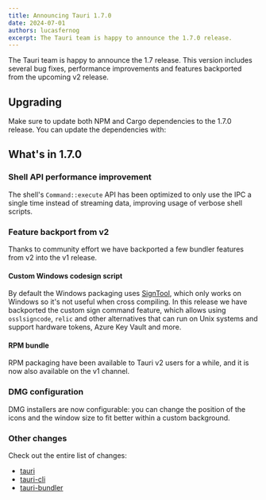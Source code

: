 ```yaml
---
title: Announcing Tauri 1.7.0
date: 2024-07-01
authors: lucasfernog
excerpt: The Tauri team is happy to announce the 1.7.0 release.
---
```



The Tauri team is happy to announce the 1.7 release. This version includes several bug fixes, performance improvements and features backported from the upcoming v2 release.

## Upgrading

Make sure to update both NPM and Cargo dependencies to the 1.7.0 release. You can update the dependencies with:

<CommandTabs
  npm="npm install @tauri-apps/cli@latest @tauri-apps/api@latest"
  yarn="yarn upgrade @tauri-apps/cli @tauri-apps/api --latest"
  pnpm="pnpm update @tauri-apps/cli @tauri-apps/api --latest"
  cargo="cargo update"
/>

## What's in 1.7.0

### Shell API performance improvement

The shell's `Command::execute` API has been optimized to only use the IPC a single time instead of streaming data, improving usage of verbose shell scripts.

### Feature backport from v2

Thanks to community effort we have backported a few bundler features from v2 into the v1 release.

#### Custom Windows codesign script

By default the Windows packaging uses [SignTool](https://learn.microsoft.com/en-us/windows/win32/seccrypto/signtool), which only works on Windows so it's not useful when cross compiling.
In this release we have backported the custom sign command feature, which allows using `osslsigncode`, `relic` and other alternatives that can run on Unix systems and support hardware tokens, Azure Key Vault and more.

#### RPM bundle

RPM packaging have been available to Tauri v2 users for a while, and it is now also available on the v1 channel.

### DMG configuration

DMG installers are now configurable: you can change the position of the icons and the window size to fit better within a custom background.

### Other changes

Check out the entire list of changes:

- [tauri](https://github.com/tauri-apps/tauri/releases/tag/tauri-v1.7.0)
- [tauri-cli](https://github.com/tauri-apps/tauri/releases/tag/tauri-cli-v1.6.0)
- [tauri-bundler](https://github.com/tauri-apps/tauri/releases/tag/tauri-bundler-v1.6.0)
